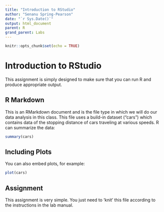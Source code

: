 ```yaml
---
title: "Introduction to RStudio"
author: "Senanu Spring-Pearson"
date: "`r Sys.Date()`"
output: html_document
parent: R
grand_parent: Labs
---
```


```r
knitr::opts_chunk$set(echo = TRUE)
```

# Introduction to RStudio

This assignment is simply designed to make sure that you can run R and produce appropriate output.

## R Markdown

This is an RMarkdown document and is the file type in which we will do our data analysis in this class. This file uses a build-in dataset ("cars") which contains data of the stopping distance of cars traveling at various speeds. R can summarize the data:

```r
summary(cars)
```

## Including Plots

You can also embed plots, for example:

```r
plot(cars)
```

## Assignment

This assignment is very simple. You just need to 'knit' this file according to the instructions in the lab manual.